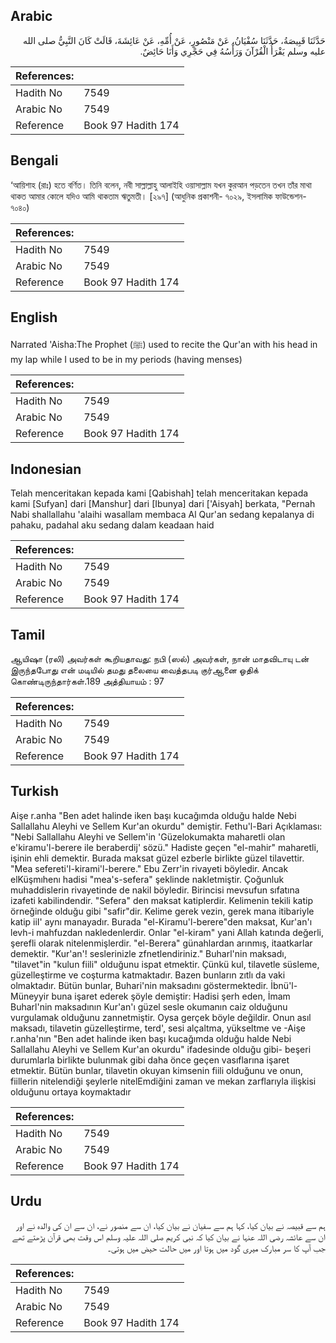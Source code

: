 ## Arabic


<div dir="rtl" lang="ar" style={{fontSize:'larger',backgroundColor:'#f8f9fa',padding:20}}>
حَدَّثَنَا قَبِيصَةُ، حَدَّثَنَا سُفْيَانُ، عَنْ مَنْصُورٍ، عَنْ أُمِّهِ، عَنْ عَائِشَةَ، قَالَتْ كَانَ النَّبِيُّ صلى الله عليه وسلم يَقْرَأُ الْقُرْآنَ وَرَأْسُهُ فِي حَجْرِي وَأَنَا حَائِضٌ‏.‏
</div>
<div style={{backgroundColor:'#f8f9fa',padding:20, marginBottom: 10}}><table> <thead> <tr> <th>References:</th> <th></th> </tr> </thead> <tbody><tr><td>Hadith No</td><td>7549</td></tr><tr><td>Arabic No</td><td>7549</td></tr><tr><td>Reference</td><td>Book 97 Hadith 174</td></tr></tbody></table></div>

## Bengali


<div dir="ltr" lang="bn" style={{fontSize:'larger',backgroundColor:'#f8f9fa',padding:20}}>
‘আয়িশাহ (রাঃ) হতে বর্ণিত। তিনি বলেন, নবী সাল্লাল্লাহু আলাইহি ওয়াসাল্লাম যখন কুরআন পড়তেন তখন তাঁর মাথা থাকত আমার কোলে যদিও আমি থাকতাম ঋতুমতী। [২৯৭] (আধুনিক প্রকাশনী- ৭০২৯, ইসলামিক ফাউন্ডেশন- ৭০৪০)
</div>
<div style={{backgroundColor:'#f8f9fa',padding:20, marginBottom: 10}}><table> <thead> <tr> <th>References:</th> <th></th> </tr> </thead> <tbody><tr><td>Hadith No</td><td>7549</td></tr><tr><td>Arabic No</td><td>7549</td></tr><tr><td>Reference</td><td>Book 97 Hadith 174</td></tr></tbody></table></div>

## English


<div dir="ltr" lang="en" style={{fontSize:'larger',backgroundColor:'#f8f9fa',padding:20}}>
Narrated 'Aisha:The Prophet (ﷺ) used to recite the Qur'an with his head in my lap while I used to be in my periods (having menses)
</div>
<div style={{backgroundColor:'#f8f9fa',padding:20, marginBottom: 10}}><table> <thead> <tr> <th>References:</th> <th></th> </tr> </thead> <tbody><tr><td>Hadith No</td><td>7549</td></tr><tr><td>Arabic No</td><td>7549</td></tr><tr><td>Reference</td><td>Book 97 Hadith 174</td></tr></tbody></table></div>

## Indonesian


<div dir="ltr" lang="id" style={{fontSize:'larger',backgroundColor:'#f8f9fa',padding:20}}>
Telah menceritakan kepada kami [Qabishah] telah menceritakan kepada kami [Sufyan] dari [Manshur] dari [Ibunya] dari ['Aisyah] berkata, "Pernah Nabi shallallahu 'alaihi wasallam membaca Al Qur'an sedang kepalanya di pahaku, padahal aku sedang dalam keadaan haid
</div>
<div style={{backgroundColor:'#f8f9fa',padding:20, marginBottom: 10}}><table> <thead> <tr> <th>References:</th> <th></th> </tr> </thead> <tbody><tr><td>Hadith No</td><td>7549</td></tr><tr><td>Arabic No</td><td>7549</td></tr><tr><td>Reference</td><td>Book 97 Hadith 174</td></tr></tbody></table></div>

## Tamil


<div dir="ltr" lang="ta" style={{fontSize:'larger',backgroundColor:'#f8f9fa',padding:20}}>
ஆயிஷா (ரலி) அவர்கள் கூறியதாவது: நபி (ஸல்) அவர்கள், நான் மாதவிடாயு டன் இருந்தபோது என் மடியில் தமது தலையை வைத்தபடி குர்ஆனை ஓதிக் கொண்டிருந்தார்கள்.189 அத்தியாயம் : 97
</div>
<div style={{backgroundColor:'#f8f9fa',padding:20, marginBottom: 10}}><table> <thead> <tr> <th>References:</th> <th></th> </tr> </thead> <tbody><tr><td>Hadith No</td><td>7549</td></tr><tr><td>Arabic No</td><td>7549</td></tr><tr><td>Reference</td><td>Book 97 Hadith 174</td></tr></tbody></table></div>

## Turkish


<div dir="ltr" lang="tr" style={{fontSize:'larger',backgroundColor:'#f8f9fa',padding:20}}>
Aişe r.anha "Ben adet halinde iken başı kucağımda olduğu halde Nebi Sallallahu Aleyhi ve Sellem Kur'an okurdu" demiştir. Fethu'l-Bari Açıklaması: "Nebi Sallallahu Aleyhi ve Sellem'in 'Güzelokumakta maharetli olan e'kiramu'l-berere ile beraberdij' sözü." Hadiste geçen "el-mahir" maharetli, işinin ehli demektir. Burada maksat güzel ezberle birlikte güzel tilavettir. "Mea sefereti'l-kirami'l-berere." Ebu Zerr'in rivayeti böyledir. Ancak elKüşmıhenı hadisi "mea's-sefera" şeklinde nakletmiştir. Çoğunluk muhaddislerin rivayetinde de nakil böyledir. Birincisi mevsufun sıfatına izafeti kabilindendir. "Sefera" den maksat katiplerdir. Kelimenin tekili katip örneğinde olduğu gibi "safir"dir. Kelime gerek vezin, gerek mana itibariyle katip iiI' aynı manayadır. Burada "el-Kiramu'l-berere"den maksat, Kur'an'ı levh-i mahfuzdan nakledenlerdir. Onlar "el-kiram" yani Allah katında değerli, şerefli olarak nitelenmişlerdir. "el-Berera" günahlardan arınmış, itaatkarlar demektir. "Kur'an'! seslerinizle zfnetlendiriniz." Buharl'nin maksadı, "tilavet"in "kulun fiili" olduğunu ispat etmektir. Çünkü kul, tilavetle süsleme, güzelleştirme ve coşturma katmaktadır. Bazen bunların zıtlı da vaki olmaktadır. Bütün bunlar, Buhari'nin maksadını göstermektedir. İbnü'l-Müneyyir buna işaret ederek şöyle demiştir: Hadisi şerh eden, İmam Buharl'nin maksadının Kur'an'ı güzel sesle okumanın caiz olduğunu vurgulamak olduğunu zannetmiştir. Oysa gerçek böyle değildir. Onun asıl maksadı, tilavetin güzelleştirme, terd', sesi alçaltma, yükseltme ve -Aişe r.anha'nın "Ben adet halinde iken başı kucağımda olduğu halde Nebi Sallallahu Aleyhi ve Sellem Kur'an okurdu" ifadesinde olduğu gibi- beşeri durumlarla birlikte bulunmak gibi daha önce geçen vasıflarına işaret etmektir. Bütün bunlar, tilavetin okuyan kimsenin fiili olduğunu ve onun, fiillerin nitelendiği şeylerle nitelEmdiğini zaman ve mekan zarflarıyla ilişkisi olduğunu ortaya koymaktadır
</div>
<div style={{backgroundColor:'#f8f9fa',padding:20, marginBottom: 10}}><table> <thead> <tr> <th>References:</th> <th></th> </tr> </thead> <tbody><tr><td>Hadith No</td><td>7549</td></tr><tr><td>Arabic No</td><td>7549</td></tr><tr><td>Reference</td><td>Book 97 Hadith 174</td></tr></tbody></table></div>

## Urdu


<div dir="rtl" lang="ur" style={{fontSize:'larger',backgroundColor:'#f8f9fa',padding:20}}>
ہم سے قبیصہ نے بیان کیا، کہا ہم سے سفیان نے بیان کیا، ان سے منصور نے، ان سے ان کی والدہ نے اور ان سے عائشہ رضی اللہ عنہا نے بیان کیا کہ نبی کریم صلی اللہ علیہ وسلم اس وقت بھی قرآن پڑھتے تھے جب آپ کا سر مبارک میری گود میں ہوتا اور میں حالت حیض میں ہوتی۔
</div>
<div style={{backgroundColor:'#f8f9fa',padding:20, marginBottom: 10}}><table> <thead> <tr> <th>References:</th> <th></th> </tr> </thead> <tbody><tr><td>Hadith No</td><td>7549</td></tr><tr><td>Arabic No</td><td>7549</td></tr><tr><td>Reference</td><td>Book 97 Hadith 174</td></tr></tbody></table></div>